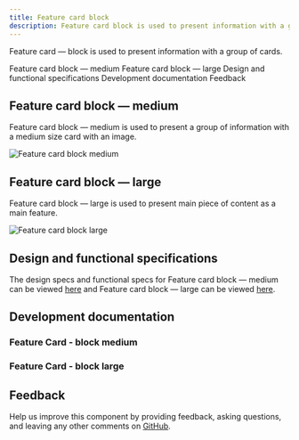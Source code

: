 ```yaml
---
title: Feature card block
description: Feature card block is used to present information with a group of cards.
---
```



<PageDescription>

Feature card &mdash; block is used to present information with a group of cards.

</PageDescription>

<AnchorLinks>

<AnchorLink>Feature card block &mdash; medium</AnchorLink>
<AnchorLink>Feature card block &mdash; large</AnchorLink>
<AnchorLink>Design and functional specifications</AnchorLink>
<AnchorLink>Development documentation</AnchorLink>
<AnchorLink>Feedback</AnchorLink>

</AnchorLinks>

## Feature card block &mdash; medium
Feature card block &mdash; medium is used to present a group of information with a medium size card with an image.

![Feature card block medium](../../images/pattern/feature-card-block/feature-card-block-medium.jpg)

## Feature card block &mdash; large
Feature card block &mdash; large is used to present main piece of content as a main feature.

![Feature card block large](../../images/pattern/feature-card-block/feature-card-block-large.jpg)

## Design and functional specifications

The design specs and functional specs for Feature card block &mdash; medium can be viewed <a href="https://ibm.box.com/s/pasipprq3njaholcg9bgtnv7khzq4kkq" target="_blank">here</a> and Feature card block &mdash; large can be viewed <a href="https://ibm.box.com/s/fort8v1pj93z0ax6zgipcu0mbxsuwry1" target="_blank">here</a>.

## Development documentation

### Feature Card - block medium

<ComponentStatus name="Feature card - block medium" type="layout" />

### Feature Card - block large

<ComponentStatus name="Feature card - block large" type="layout" />

## Feedback

Help us improve this component by providing feedback, asking questions, and leaving any other comments on <a href="https://github.com/carbon-design-system/carbon-for-ibm-dotcom" target="_blank">GitHub</a>.
